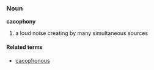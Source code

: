 ===Noun===
'''cacophony'''

# a loud noise creating by many simultaneous sources

====Related terms====
*[[cacophonous]]